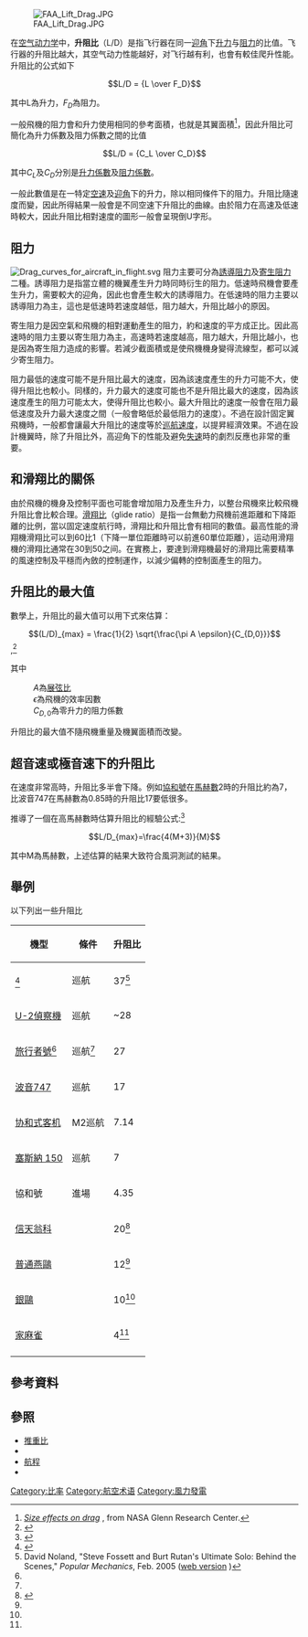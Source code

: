 [[Image:FAA_Lift_Drag.JPG|thumb]]

在[[空气动力学|空气动力学]]中，'''升阻比'''（L/D）是指飞行器在同一[[迎角|迎角]]下[[升力|升力]]与[[阻力|阻力]]的比值。飞行器的升阻比越大，其空气动力性能越好，对飞行越有利，也會有較佳爬升性能。升阻比的公式如下

:<math>L/D = {L \over F_D}</math>

其中L為升力，<math>F_D</math>為阻力。

一般飛機的阻力會和升力使用相同的參考面積，也就是其翼面積<ref>[http://www.grc.nasa.gov/WWW/K-12/airplane/sized.html ''Size effects on drag''] {{Wayback|url=http://www.grc.nasa.gov/WWW/K-12/airplane/sized.html |date=20161109102323 }}, from NASA Glenn Research Center.</ref>，因此升阻比可簡化為升力係數及阻力係數之間的比值

:<math>L/D = {C_L \over C_D}</math>

其中<math>C_L</math>及<math>C_D</math>分別是[[升力係數|升力係數]]及[[阻力係數|阻力係數]]。

一般此數值是在一特定[[空速|空速]]及[[迎角|迎角]]下的升力，除以相同條件下的阻力。升阻比隨速度而變，因此所得結果一般會是不同空速下升阻比的曲線。由於阻力在高速及低速時較大，因此升阻比相對速度的圖形一般會呈現倒U字形。

==阻力==
[[Image:Drag_curves_for_aircraft_in_flight.svg|thumb]]
阻力主要可分為[[誘導阻力|誘導阻力]]及[[寄生阻力|寄生阻力]]二種。誘導阻力是指當立體的機翼產生升力時同時衍生的阻力。低速時飛機會要產生升力，需要較大的迎角，因此也會產生較大的誘導阻力。在低速時的阻力主要以誘導阻力為主，這也是低速時若速度越低，阻力越大，升阻比越小的原因。

寄生阻力是因空氣和飛機的相對運動產生的阻力，約和速度的平方成正比。因此高速時的阻力主要以寄生阻力為主，高速時若速度越高，阻力越大，升阻比越小，也是因為寄生阻力造成的影響。若減少截面積或是使飛機機身變得流線型，都可以減少寄生阻力。

阻力最低的速度可能不是升阻比最大的速度，因為該速度產生的升力可能不大，使得升阻比也較小。同樣的，升力最大的速度可能也不是升阻比最大的速度，因為該速度產生的阻力可能太大，使得升阻比也較小。最大升阻比的速度一般會在阻力最低速度及升力最大速度之間（一般會略低於最低阻力的速度）。不過在設計固定翼飛機時，一般都會讓最大升阻比的速度等於[[巡航速度|巡航速度]]，以提昇經濟效果。不過在設計機翼時，除了升阻比外，高迎角下的性能及避免[[失速|失速]]時的劇烈反應也非常的重要。

==和滑翔比的關係==
由於飛機的機身及控制平面也可能會增加阻力及產生升力，以整台飛機來比較飛機升阻比會比較合理。[[滑翔比|滑翔比]]（glide ratio）是指一台無動力飛機前進距離和下降距離的比例，當以固定速度航行時，滑翔比和升阻比會有相同的數值。最高性能的滑翔機滑翔比可以到60比1（下降一單位距離時可以前進60單位距離），运动用滑翔機的滑翔比通常在30到50之间。在實務上，要達到滑翔機最好的滑翔比需要精準的風速控制及平穩而內斂的控制運作，以減少偏轉的控制面產生的阻力。

==升阻比的最大值==
數學上，升阻比的最大值可以用下式來估算：

:<math>(L/D)_{max} = \frac{1}{2} \sqrt{\frac{\pi A \epsilon}{C_{D,0}}}</math>,<ref>{{cite web|author=Loftin, LK, Jr.|title=Quest for performance: The evolution of modern aircraft. NASA SP-468|url=http://www.hq.nasa.gov/pao/History/SP-468/cover.htm|accessdate=2006-04-22|archive-date=2018-05-29|archive-url=https://web.archive.org/web/20180529231420/https://www.hq.nasa.gov/pao/History/SP-468/cover.htm|dead-url=no}}</ref>

其中
:''A''為[[展弦比|展弦比]]
:<math>\epsilon</math>為飛機的效率因數
:<math>C_{D,0}</math>為零升力的阻力係數

升阻比的最大值不隨飛機重量及機翼面積而改變。

==超音速或極音速下的升阻比==
在速度非常高時，升阻比多半會下降。例如[[协和式客机|協和號]]在[[馬赫數|馬赫數]]2時的升阻比約為7，比波音747在馬赫數為0.85時的升阻比17要低很多。

{{link-en|迪特里希·屈西曼|Küchemann}}推導了一個在高馬赫數時估算升阻比的經驗公式:<ref>{{Cite web |url=http://www.aerospaceweb.org/design/waverider/design.shtml |title=Aerospaceweb.org Hypersonic Vehicle Design |accessdate=2011-09-23 |archive-date=2011-09-21 |archive-url=https://web.archive.org/web/20110921153909/http://www.aerospaceweb.org/design/waverider/design.shtml |dead-url=no }}</ref>

:<math>L/D_{max}=\frac{4(M+3)}{M}</math>

其中M為馬赫數，上述估算的結果大致符合風洞測試的結果。
==舉例==
以下列出一些升阻比
{| class="wikitable" 
!機型
!條件
!升阻比
|-
!{{link-en|環球飛行者|Virgin Atlantic GlobalFlyer}}<ref name="新浪">{{Cite web |url=http://mil.news.sina.com.cn/p/2007-01-14/1534426545.html |title=新浪軍事 ”环球飞行者”喷气飞机和它的“主人” |accessdate=2011-09-23 |archive-date=2013-04-13 |archive-url=https://web.archive.org/web/20130413183343/http://mil.news.sina.com.cn/p/2007-01-14/1534426545.html |dead-url=no }}</ref>
|巡航
|37<ref name="#1">David Noland, "Steve Fossett and Burt Rutan's Ultimate Solo: Behind the Scenes," ''Popular Mechanics'', Feb. 2005 ([http://www.popularmechanics.com/science/air_space/1262012.html?page=3 web version] {{Wayback|url=http://www.popularmechanics.com/science/air_space/1262012.html?page=3 |date=20061211202755 }})</ref>
|-
![[U-2偵察機|U-2偵察機]]
|巡航
|~28 
|-
![[鲁坦旅行者|旅行者號]]<ref name="新浪"/>
|巡航<ref name="#1"/>
|27 
|-
![[波音747|波音747]]
|巡航
|17
|-
![[协和式客机|协和式客机]]
|M2巡航
|7.14
|-
![[塞斯納_150|塞斯納 150]]
|巡航
|7
|-
!協和號
|進場
|4.35
|-
![[信天翁|信天翁科]]
|
|20<ref name=fili>{{Cite web |url=http://aerodyn.org/HighLift/ld-tables.html |title=Fillipone |accessdate=2008-03-28 |archive-date=2008-03-28 |archive-url=https://web.archive.org/web/20080328133906/http://aerodyn.org/HighLift/ld-tables.html |dead-url=no }}</ref>
|-
![[普通燕鷗|普通燕鷗]]
|
|12<ref name=fili/>
|-
![[銀鷗|銀鷗]]
|
|10<ref name=fili/>
|-
![[家麻雀|家麻雀]]
|
|4<ref name=fili/>
|-
|}

==參考資料==
{{reflist}}

==參照==
*[[推重比|推重比]]
*{{link-en|單位推力燃料消耗量|Thrust specific fuel consumption}}
*[[航程|航程]]
*{{link-en|重力阻力|Gravity drag}}


[[Category:比率|Category:比率]]
[[Category:航空术语|Category:航空术语]]
[[Category:風力發電|Category:風力發電]]